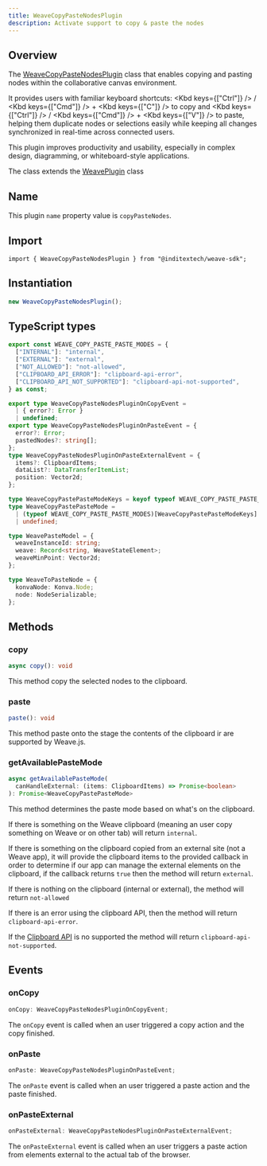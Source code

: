 ```yaml
---
title: WeaveCopyPasteNodesPlugin
description: Activate support to copy & paste the nodes
---
```



## Overview

The [WeaveCopyPasteNodesPlugin](https://github.com/InditexTech/weavejs/blob/main/code/packages/sdk/src/plugins/copy-paste-nodes/copy-paste-nodes.ts)
class that enables copying and pasting nodes within the collaborative canvas environment.

It provides users with familiar keyboard shortcuts: <Kbd keys={["Ctrl"]} /> / <Kbd keys={["Cmd"]} /> + <Kbd keys={["C"]} />
to copy and <Kbd keys={["Ctrl"]} /> / <Kbd keys={["Cmd"]} /> + <Kbd keys={["V"]} />
to paste, helping them duplicate nodes or selections easily while keeping all changes synchronized in real-time across
connected users.

This plugin improves productivity and usability, especially in complex design, diagramming, or
whiteboard-style applications.

The class extends the [WeavePlugin](/docs/sdk/api-reference/plugins/plugin) class

## Name

This plugin `name` property value is `copyPasteNodes`.

## Import

```shell
import { WeaveCopyPasteNodesPlugin } from "@inditextech/weave-sdk";
```

## Instantiation

```ts
new WeaveCopyPasteNodesPlugin();
```

## TypeScript types

```ts
export const WEAVE_COPY_PASTE_PASTE_MODES = {
  ["INTERNAL"]: "internal",
  ["EXTERNAL"]: "external",
  ["NOT_ALLOWED"]: "not-allowed",
  ["CLIPBOARD_API_ERROR"]: "clipboard-api-error",
  ["CLIPBOARD_API_NOT_SUPPORTED"]: "clipboard-api-not-supported",
} as const;

export type WeaveCopyPasteNodesPluginOnCopyEvent =
  | { error?: Error }
  | undefined;
export type WeaveCopyPasteNodesPluginOnPasteEvent = {
  error?: Error;
  pastedNodes?: string[];
};
type WeaveCopyPasteNodesPluginOnPasteExternalEvent = {
  items?: ClipboardItems;
  dataList?: DataTransferItemList;
  position: Vector2d;
};

type WeaveCopyPastePasteModeKeys = keyof typeof WEAVE_COPY_PASTE_PASTE_MODES;
type WeaveCopyPastePasteMode =
  | (typeof WEAVE_COPY_PASTE_PASTE_MODES)[WeaveCopyPastePasteModeKeys]
  | undefined;

type WeavePasteModel = {
  weaveInstanceId: string;
  weave: Record<string, WeaveStateElement>;
  weaveMinPoint: Vector2d;
};

type WeaveToPasteNode = {
  konvaNode: Konva.Node;
  node: NodeSerializable;
};
```

## Methods

### copy

```ts
async copy(): void
```

This method copy the selected nodes to the clipboard.

### paste

```ts
paste(): void
```

This method paste onto the stage the contents of the clipboard ir are supported by Weave.js.

### getAvailablePasteMode

```ts
async getAvailablePasteMode(
  canHandleExternal: (items: ClipboardItems) => Promise<boolean>
): Promise<WeaveCopyPastePasteMode>
```

This method determines the paste mode based on what's on the clipboard.

If there is something on the Weave clipboard (meaning an user copy something on Weave or on other tab)
will return `internal`.

If there is something on the clipboard copied from an external site (not a Weave app), it will provide
the clipboard items to the provided callback in order to determine if our app can manage the external
elements on the clipboard, if the callback returns `true` then the method will return `external`.

If there is nothing on the clipboard (internal or external), the method will return `not-allowed`

If there is an error using the clipboard API, then the method will return `clipboard-api-error`.

If the [Clipboard API](https://developer.mozilla.org/en-US/docs/Web/API/Clipboard_API) is no supported
the method will return `clipboard-api-not-supported`.

## Events

### onCopy

```ts
onCopy: WeaveCopyPasteNodesPluginOnCopyEvent;
```

The `onCopy` event is called when an user triggered a copy action and the copy finished.

### onPaste

```ts
onPaste: WeaveCopyPasteNodesPluginOnPasteEvent;
```

The `onPaste` event is called when an user triggered a paste action and the paste finished.

### onPasteExternal

```ts
onPasteExternal: WeaveCopyPasteNodesPluginOnPasteExternalEvent;
```

The `onPasteExternal` event is called when an user triggers a paste action from elements
external to the actual tab of the browser.
